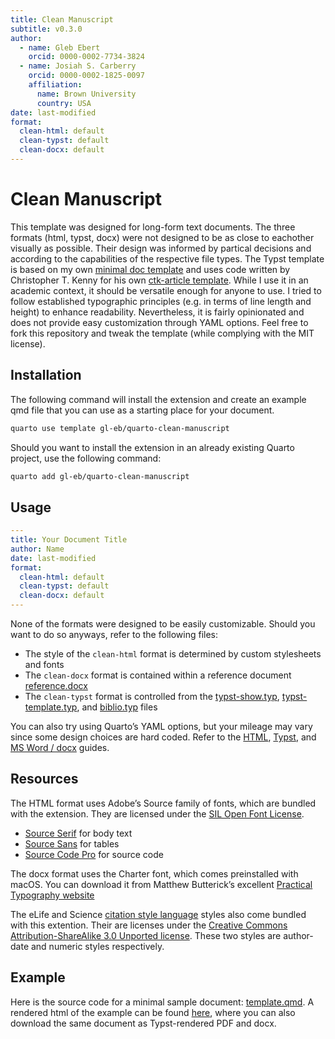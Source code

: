 ```yaml
---
title: Clean Manuscript
subtitle: v0.3.0
author:
  - name: Gleb Ebert
    orcid: 0000-0002-7734-3824
  - name: Josiah S. Carberry
    orcid: 0000-0002-1825-0097
    affiliation:
      name: Brown University
      country: USA
date: last-modified
format:
  clean-html: default
  clean-typst: default
  clean-docx: default
---
```


# Clean Manuscript

This template was designed for long-form text documents.
The three formats (html, typst, docx) were not designed to be as close to eachother visually as possible.
Their design was informed by partical decisions and according to the capabilities of the respective file types.
The Typst template is based on my own [minimal doc template](https://github.com/gl-eb/minimal-doc) and uses code written by Christopher T. Kenny for his own [ctk-article template](https://github.com/christopherkenny/ctk-article/).
While I use it in an academic context, it should be versatile enough for anyone to use.
I tried to follow established typographic principles (e.g. in terms of line length and height) to enhance readability.
Nevertheless, it is fairly opinionated and does not provide easy customization through YAML options.
Feel free to fork this repository and tweak the template (while complying with the MIT license).

## Installation

The following command will install the extension and create an example qmd file that you can use as a starting place for your document.

```bash
quarto use template gl-eb/quarto-clean-manuscript
```

Should you want to install the extension in an already existing Quarto project, use the following command:

```bash
quarto add gl-eb/quarto-clean-manuscript
```

## Usage

```yaml
---
title: Your Document Title
author: Name
date: last-modified
format:
  clean-html: default
  clean-typst: default
  clean-docx: default
---
```

None of the formats were designed to be easily customizable.
Should you want to do so anyways, refer to the following files:

- The style of the `clean-html` format is determined by custom stylesheets and fonts
- The `clean-docx` format is contained within a reference document [reference.docx](https://github.com/gl-eb/quarto-clean-manuscript/blob/main/_extensions/clean/resources/reference.docx)
- The `clean-typst` format is controlled from the [typst-show.typ](https://github.com/gl-eb/quarto-clean-manuscript/blob/main/_extensions/clean/resources/typst-show.typ), [typst-template.typ](https://github.com/gl-eb/quarto-clean-manuscript/blob/main/_extensions/clean/resources/typst-template.typ), and [biblio.typ](https://github.com/gl-eb/quarto-clean-manuscript/blob/main/_extensions/clean/resources/biblio.typ) files

You can also try using Quarto's YAML options, but your mileage may vary since some design choices are hard coded.
Refer to the [HTML](https://quarto.org/docs/output-formats/html-basics.html), [Typst](https://quarto.org/docs/output-formats/typst.html), and [MS Word / docx](https://quarto.org/docs/output-formats/ms-word.html) guides.

## Resources

The HTML format uses Adobe's Source family of fonts, which are bundled with the extension.
They are licensed under the [SIL Open Font License](https://openfontlicense.org/open-font-license-official-text/).

- [Source Serif](https://adobe-fonts.github.io/source-serif/) for body text
- [Source Sans](https://adobe-fonts.github.io/source-sans/) for tables
- [Source Code Pro](https://adobe-fonts.github.io/source-code-pro/) for source code

The docx format uses the Charter font, which comes preinstalled with macOS.
You can download it from Matthew Butterick's excellent [Practical Typography website](https://practicaltypography.com/charter.html)

The eLife and Science [citation style language](https://citationstyles.org/.) styles also come bundled with this extention.
Their are licenses under the [Creative Commons Attribution-ShareAlike 3.0 Unported license](https://creativecommons.org/licenses/by-sa/3.0/).
These two styles are author-date and numeric styles respectively.

## Example

Here is the source code for a minimal sample document: [template.qmd](https://github.com/gl-eb/quarto-clean-manuscript/blob/main/template.qmd).
A rendered html of the example can be found [here](http://www.gl-eb.me/quarto-clean-manuscript/), where you can also download the same document as Typst-rendered PDF and docx.
